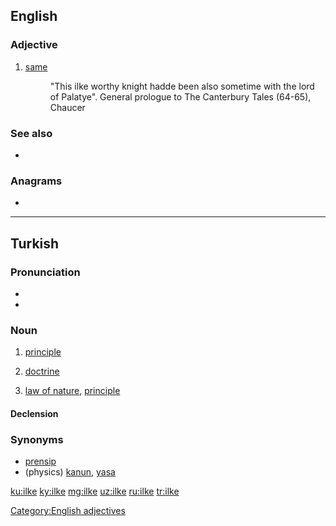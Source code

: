 {{also|İlke}}
==English==

===Adjective===
{{en-adj|-}}

# {{label|en|obsolete}} [[same]]
#: {{rfquotek|Geoffrey Chaucer}} "This ilke worthy knight hadde been also sometime with the lord of Palatye". General prologue to The Canterbury Tales (64-65), Chaucer

===See also===
* {{l|en|ilk}}

===Anagrams===
* {{l|en|like}}

----

==Turkish==

===Pronunciation===
* {{IPA|[il.ˈce]|lang=tr}}
* {{hyphenation|il|ke|lang=tr}}

===Noun===
{{tr-noun|yi|ler}}

# [[principle]]
# {{label|tr|philosophy}} [[doctrine]]
# {{label|tr|physics}} [[law of nature]], [[principle]]

====Declension====
{{tr-noun-v|e|d|pred=-|poss=+}}

===Synonyms===

* [[prensip]]
* (physics) [[kanun]], [[yasa]]

[[Category:English adjectives]]

[[ku:ilke]]
[[ky:ilke]]
[[mg:ilke]]
[[uz:ilke]]
[[ru:ilke]]
[[tr:ilke]]
